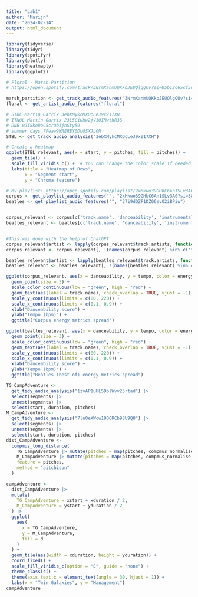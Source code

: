```yaml
---
title: "Lab1"
author: "Marijn"
date: "2024-02-14"
output: html_document
---
```

```r
library(tidyverse)
library(tidyr)
library(spotifyr)
library(plotly)
library(heatmaply)
library(ggplot2)

# Floral - Marsh Partition
# https://open.spotify.com/track/3NrmXanmUQKkbJEUQlgQUv?si=85b12c65cf5d483c

marsh_partition <- get_track_audio_features("3NrmXanmUQKkbJEUQlgQUv?si=85b12c65cf5d483c")
floral <- get_artist_audio_features("floral")

# STBL Martin Garrix 3ebXMykcMXOcLeJ9xZ17XH
# ITNOL Martin Garrix 23L5CiUhw2jV1OIMwthR3S
# DNB 0JI8koDoC5crQbIjhSty59
# summer days 7Feaw9WAEREY0DUOSXJLOM
STBL <- get_track_audio_analysis("3ebXMykcMXOcLeJ9xZ17XH")

```

```r
# Create a heatmap
ggplot(STBL_relevant, aes(x = start, y = pitches, fill = pitches)) +
  geom_tile() +
  scale_fill_viridis_c() +  # You can change the color scale if needed
  labs(title = "Heatmap of Rows",
       x = "Segment start",
       y = "Chroma feature")
```


```r
# My playlist: https://open.spotify.com/playlist/2xMkwo39GHbC6An1SLv3A0?si=678c0e78f22a43f1
corpus <- get_playlist_audio_features("", "2xMkwo39GHbC6An1SLv3A0?si=38e568f8d86c48a3")
beatles <- get_playlist_audio_features("", "37i9dQZF1DZ06evO2iBPiw")


corpus_relevant <- corpus[c('track.name', 'danceability', 'instrumentalness', 'energy', 'tempo', 'track.artists')]
beatles_relevant <- beatles[c('track.name', 'danceability', 'instrumentalness', 'energy', 'tempo', 'track.artists')]


#This was done with the help of ChatGPT
corpus_relevant$artist <- lapply(corpus_relevant$track.artists, function(artist) artist$name)
corpus_relevant <- corpus_relevant[, !(names(corpus_relevant) %in% c('track.artists'))]

beatles_relevant$artist <- lapply(beatles_relevant$track.artists, function(artist) artist$name)
beatles_relevant <- beatles_relevant[, !(names(beatles_relevant) %in% c('track.artists'))]
```

```r
ggplot(corpus_relevant, aes(x = danceability, y = tempo, color = energy)) +
  geom_point(size = 3) +
  scale_color_continuous(low = "green", high = "red") +
  geom_text(aes(label = track.name), check_overlap = TRUE, vjust = -1) +
  scale_y_continuous(limits = c(80, 220)) + 
  scale_x_continuous(limits = c(0.1, 0.9)) +
  xlab("Danceability score") +
  ylab("Tempo (bpm)") +
  ggtitle("Corpus energy metrics spread")

ggplot(beatles_relevant, aes(x = danceability, y = tempo, color = energy)) +
  geom_point(size = 3) +
  scale_color_continuous(low = "green", high = "red") +
  geom_text(aes(label = track.name), check_overlap = TRUE, vjust = -1) +
  scale_y_continuous(limits = c(80, 220)) + 
  scale_x_continuous(limits = c(0.1, 0.9)) +
  xlab("Danceability score") +
  ylab("Tempo (bpm)") +
  ggtitle("Beatles (best of) energy metrics spread")
```


```r
TG_CampAdventure <-
  get_tidy_audio_analysis("1zvAP1uHLSDblWvv25rtad") |>
  select(segments) |>
  unnest(segments) |>
  select(start, duration, pitches)
M_CampAdventure <-
  get_tidy_audio_analysis("7lu0eXWcw190GRCb98U9Q8") |>
  select(segments) |>
  unnest(segments) |>
  select(start, duration, pitches)
dist_CampAdventure <-
  compmus_long_distance(
    TG_CampAdventure |> mutate(pitches = map(pitches, compmus_normalise, "manhattan")),
    M_CampAdventure |> mutate(pitches = map(pitches, compmus_normalise, "manhattan")),
    feature = pitches,
    method = "aitchison"
  )
```

```r
campAdventure <-
  dist_CampAdventure |>
  mutate(
    TG_CampAdventure = xstart + xduration / 2,
    M_CampAdventure = ystart + yduration / 2
  ) |>
  ggplot(
    aes(
      x = TG_CampAdventure,
      y = M_CampAdventure,
      fill = d
    )
  ) +
  geom_tile(aes(width = xduration, height = yduration)) +
  coord_fixed() +
  scale_fill_viridis_c(option = "E", guide = "none") +
  theme_classic() +
  theme(axis.text.x = element_text(angle = 30, hjust = 1)) +
  labs(x = "Twin Galaxies", y = "Management")
campAdventure
```


